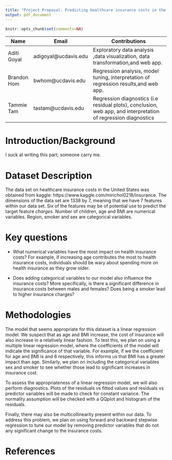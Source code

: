 ```yaml
---
title: "Project Proposal: Predicting healthcare insurance costs in the United States"
output: pdf_document
---
```


```r
knitr::opts_chunk$set(comments=NA)
```
| Name                        | Email                                              | Contributions                                                                                                  |
|-----------------------------|----------------------------------------------------|----------------------------------------------------------------------------------------------------------------|
| Aditi Goyal                 | adigoyal@ucdavis.edu                               | Exploratory data analysis ,data visualization, data transformation,and web app. \vspace{10pt}                                |
| Brandon Hom                 | bwhom@ucdavis.edu                                  | Regression analysis, model tuning, interpretation of regression results,and web app. \vspace{10pt}                            |
|  Tammie Tam                 | tastam@ucdavis.edu                                 | Regression diagnostics (i.e residual plots), conclusion, web app, and interpretation of regression diagnostics |

# Introduction/Background 

I suck at writing this part; someone carry me. 

# Dataset Description 

The data set on healthcare insurance costs in the United States was obtained from kaggle: https://www.kaggle.com/mirichoi0218/insurance. 
The dimensions of the data set are 1338 by 7, meaning that we have 7 features within our data set. Six of the features may be of potential use to predict the target feature *charges*. Number of children, age and BMI are numerical variables. Region, smoker and sex are categorical variables. 

# Key questions 

* What numerical variables have the most impact on health insurance costs? For example, if increasing age contributes the most to health insurance costs, individuals should be wary about spending more on health insurance as they grow older.

* Does adding categorical variables to our model also influence the insurance costs? More specifically, is there a significant difference in insurance costs between males and females? Does being a smoker lead to higher insurance charges? 


# Methodologies 

The model that seems appropriate for this dataset is a linear regression model. We suspect that as age and BMI increase, the cost of insurance will also increase in a relatively linear fashion. To test this, we plan on using a multiple linear regression model, where the coefficients of the model will indicate the significance of that variable. For example, if we the coefficient for age and BMI is  and 6 respectively, this informs us that BMI has a greater impact than age. Similarly, we plan on including the categorical variables sex and smoker to see whether those lead to significant increases in insurance cost. 

To assess the appropriateness of a linear regression model, we will also perform diagnostics. Plots of the residuals vs fitted values and residuals vs predictor variables will be made to check for constant variance. The normality assumption will be checked with a QQplot and histogram of the residuals. 

Finally, there may also be multicollinearity present within our data. To address this problem, we plan on using forward and backward stepwise regression to tune our model by removing predictor variables that do not any significant change to the insurance costs. 

# References 



